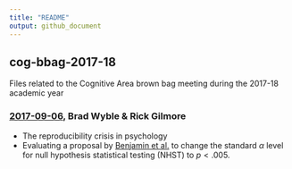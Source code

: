 ```yaml
---
title: "README"
output: github_document
---
```


## cog-bbag-2017-18
Files related to the Cognitive Area brown bag meeting during the 2017-18 academic year

### [2017-09-06](p-lt-005.md), Brad Wyble & Rick Gilmore

- The reproducibility crisis in psychology
- Evaluating a proposal by [Benjamin et al.](https://dx.doi.org/10.17605/OSF.IO/MKY9J) to change the standard $\alpha$ level for null hypothesis statistical testing (NHST) to $p<.005$.

